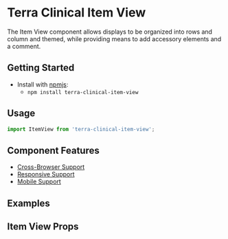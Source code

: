 


<Badge />

# Terra Clinical Item View

The Item View component allows displays to be organized into rows and column and themed, while providing means to add accessory elements and a comment.

## Getting Started

- Install with [npmjs](https://www.npmjs.com):
  - `npm install terra-clinical-item-view`

## Usage
```jsx
import ItemView from 'terra-clinical-item-view';
```

## Component Features
* [Cross-Browser Support](https://engineering.cerner.com/terra-ui/about/terra-ui/component-standards#cross-browser-support)
* [Responsive Support](https://engineering.cerner.com/terra-ui/about/terra-ui/component-standards#responsive-support)
* [Mobile Support](https://engineering.cerner.com/terra-ui/about/terra-ui/component-standards#mobile-support)

## Examples
<ItemViewStandard title="ItemView - Default" />
<ItemViewTwoColumn
    title="ItemView - Two Column Layout"
    description="When including icons as part of an '<ItemView.Display />'', it is recommended to use the iconAlignment='inline' prop for best alignment and wrapping with the text."
/>
<ItemViewTwoColumnStart title="ItemView - Start Emphasis" />
<ItemViewComment title="ItemView - Comment" />
<ItemViewAll title="ItemView - All Elements" />
<ItemViewAllTopAligned title="ItemView - All Elements Top Aligned" />

## Item View Props
<ItemViewProps />